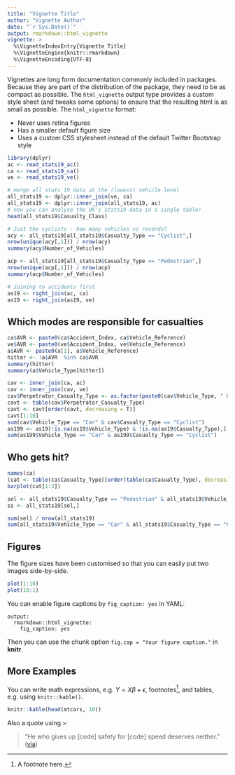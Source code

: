 ```yaml
---
title: "Vignette Title"
author: "Vignette Author"
date: "`r Sys.Date()`"
output: rmarkdown::html_vignette
vignette: >
  %\VignetteIndexEntry{Vignette Title}
  %\VignetteEngine{knitr::rmarkdown}
  %\VignetteEncoding{UTF-8}
---
```


Vignettes are long form documentation commonly included in packages. Because they are part of the distribution of the package, they need to be as compact as possible. The `html_vignette` output type provides a custom style sheet (and tweaks some options) to ensure that the resulting html is as small as possible. The `html_vignette` format:

- Never uses retina figures
- Has a smaller default figure size
- Uses a custom CSS stylesheet instead of the default Twitter Bootstrap style

```r
library(dplyr)
ac <- read_stats19_ac()
ca <- read_stats19_ca()
ve <- read_stats19_ve()

# merge all stats 19 data at the (lowest) vehicle level
all_stats19 <- dplyr::inner_join(ve, ca)
all_stats19 <- dplyr::inner_join(all_stats19, ac)
# now you can analyse the UK's stats19 data in a single table!
head(all_stats19$Casualty_Class)

# Just the cyclists - how many vehicles vs records?
acy <- all_stats19[all_stats19$Casualty_Type == "Cyclist",]
nrow(unique(acy[,1])) / nrow(acy)
summary(acy$Number_of_Vehicles)

acp <- all_stats19[all_stats19$Casualty_Type == "Pedestrian",]
nrow(unique(acp[,1])) / nrow(acp)
summary(acp$Number_of_Vehicles)
```

```r
# Joining to accidents first
as19 <- right_join(ac, ca)
as19 <- right_join(as19, ve)
```


## Which modes are responsible for casualties

```r
ca$AVR <- paste0(ca$Accident_Index, ca$Vehicle_Reference)
ve$AVR <- paste0(ve$Accident_Index, ve$Vehicle_Reference)
a$AVR <- paste0(a[1], a$Vehicle_Reference)
hitter <- !a$AVR  %in% ca$AVR
summary(hitter)
summary(a$Vehicle_Type[hitter])
```


```r
cav <- inner_join(ca, ac)
cav <- inner_join(cav, ve)
cav$Perpetrator_Casualty_Type <- as.factor(paste0(cav$Vehicle_Type, " hit a ", cav$Casualty_Type))
cavt <- table(cav$Perpetrator_Casualty_Type)
cavt <- cavt[order(cavt, decreasing = T)]
cavt[1:10]
sum(cav$Vehicle_Type == "Car" & cav$Casualty_Type == "Cyclist")
as199 <- as19[!is.na(as19$Vehicle_Type) & !is.na(as19$Casualty_Type),]
sum(as199$Vehicle_Type == "Car" & as199$Casualty_Type == "Cyclist")
```


## Who gets hit?

```r
names(ca)
(cat <- table(ca$Casualty_Type)[order(table(ca$Casualty_Type), decreasing = T)])
barplot(cat[1:3])

sel <- all_stats19$Casualty_Type == "Pedestrian" & all_stats19$Vehicle_Type == "Pedal cycle"
ss <- all_stats19[sel,]

sum(sel) / nrow(all_stats19)
sum(all_stats19$Vehicle_Type == "Car" & all_stats19$Casualty_Type == "Cyclist")

```





## Figures

The figure sizes have been customised so that you can easily put two images side-by-side. 

```r
plot(1:10)
plot(10:1)
```

You can enable figure captions by `fig_caption: yes` in YAML:

    output:
      rmarkdown::html_vignette:
        fig_caption: yes

Then you can use the chunk option `fig.cap = "Your figure caption."` in **knitr**.

## More Examples

You can write math expressions, e.g. $Y = X\beta + \epsilon$, footnotes^[A footnote here.], and tables, e.g. using `knitr::kable()`.

```r
knitr::kable(head(mtcars, 10))
```

Also a quote using `>`:

> "He who gives up [code] safety for [code] speed deserves neither."
([via](https://twitter.com/hadleywickham/status/504368538874703872))